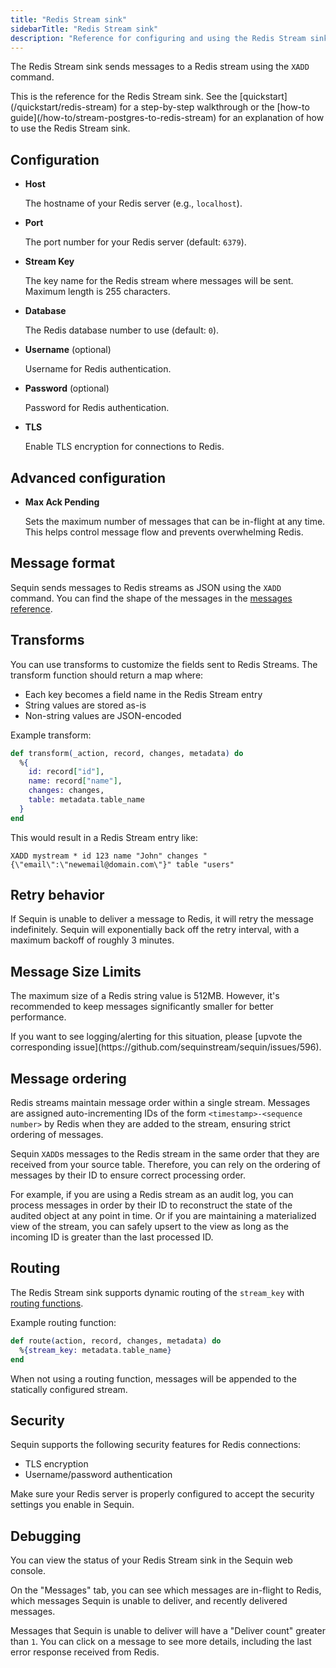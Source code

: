 ```yaml
---
title: "Redis Stream sink"
sidebarTitle: "Redis Stream sink"
description: "Reference for configuring and using the Redis Stream sink with Sequin."
---
```


The Redis Stream sink sends messages to a Redis stream using the `XADD` command.

<Tip>
  This is the reference for the Redis Stream sink. See the [quickstart](/quickstart/redis-stream) for a step-by-step walkthrough or the [how-to guide](/how-to/stream-postgres-to-redis-stream) for an explanation of how to use the Redis Stream sink.
</Tip>

## Configuration

- **Host**

    The hostname of your Redis server (e.g., `localhost`).

- **Port**

    The port number for your Redis server (default: `6379`).

- **Stream Key**

    The key name for the Redis stream where messages will be sent. Maximum length is 255 characters.

- **Database**

    The Redis database number to use (default: `0`).

- **Username** (optional)

    Username for Redis authentication.

- **Password** (optional)

    Password for Redis authentication.

- **TLS**

    Enable TLS encryption for connections to Redis.

## Advanced configuration

- **Max Ack Pending**

    Sets the maximum number of messages that can be in-flight at any time. This helps control message flow and prevents overwhelming Redis.

## Message format

Sequin sends messages to Redis streams as JSON using the `XADD` command. You can find the shape of the messages in the [messages reference](/reference/messages).

## Transforms

You can use transforms to customize the fields sent to Redis Streams. The transform function should return a map where:

- Each key becomes a field name in the Redis Stream entry
- String values are stored as-is
- Non-string values are JSON-encoded

Example transform:

```elixir
def transform(_action, record, changes, metadata) do
  %{
    id: record["id"],
    name: record["name"],
    changes: changes,
    table: metadata.table_name
  }
end
```

This would result in a Redis Stream entry like:

```
XADD mystream * id 123 name "John" changes "{\"email\":\"newemail@domain.com\"}" table "users"
```

## Retry behavior

If Sequin is unable to deliver a message to Redis, it will retry the message indefinitely. Sequin will exponentially back off the retry interval, with a maximum backoff of roughly 3 minutes.

## Message Size Limits

The maximum size of a Redis string value is 512MB. However, it's recommended to keep messages significantly smaller for better performance.

<Info>
  If you want to see logging/alerting for this situation, please [upvote the corresponding issue](https://github.com/sequinstream/sequin/issues/596).
</Info>

## Message ordering

Redis streams maintain message order within a single stream. Messages are assigned auto-incrementing IDs of the form `<timestamp>-<sequence number>` by Redis when they are added to the stream, ensuring strict ordering of messages.

Sequin `XADD`s messages to the Redis stream in the same order that they are received from your source table. Therefore, you can rely on the ordering of messages by their ID to ensure correct processing order.

For example, if you are using a Redis stream as an audit log, you can process messages in order by their ID to reconstruct the state of the audited object at any point in time. Or if you are maintaining a materialized view of the stream, you can safely upsert to the view as long as the incoming ID is greater than the last processed ID.

## Routing

The Redis Stream sink supports dynamic routing of the `stream_key` with [routing functions](/reference/routing).

Example routing function:

```elixir
def route(action, record, changes, metadata) do
  %{stream_key: metadata.table_name}
end
```

When not using a routing function, messages will be appended to the statically configured stream.

## Security

Sequin supports the following security features for Redis connections:

- TLS encryption
- Username/password authentication

Make sure your Redis server is properly configured to accept the security settings you enable in Sequin.

## Debugging

You can view the status of your Redis Stream sink in the Sequin web console.

On the "Messages" tab, you can see which messages are in-flight to Redis, which messages Sequin is unable to deliver, and recently delivered messages.

Messages that Sequin is unable to deliver will have a "Deliver count" greater than `1`. You can click on a message to see more details, including the last error response received from Redis.
